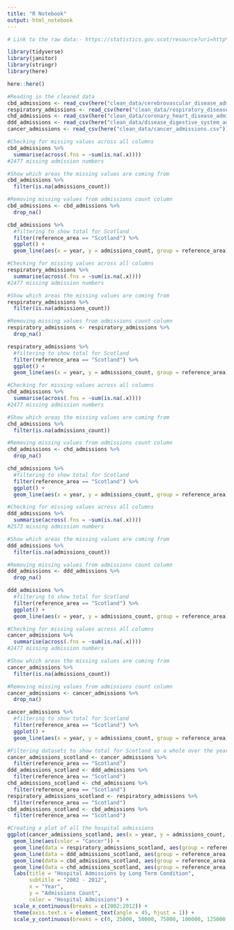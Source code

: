 ```yaml
---
title: "R Notebook"
output: html_notebook
---
```

```r
# Link to the raw data:- https://statistics.gov.scot/resource?uri=http%3A%2F%2Fstatistics.gov.scot%2Fdata%2Fhospital-admissions
```


```r
library(tidyverse)
library(janitor)
library(stringr)
library(here)
```

```r
here::here()
```

```r
#Reading in the cleaned data
cbd_admissions <- read_csv(here("clean_data/cerebrovascular_disease_admissions.csv"))
respiratory_admissions <- read_csv(here("clean_data/respiratory_disease_hospital_admissions.csv"))
chd_admissions <- read_csv(here("clean_data/coronary_heart_disease_admissions.csv"))
ddd_admissions <- read_csv(here("clean_data/disease_digestive_system_admissions.csv"))
cancer_admissions <- read_csv(here("clean_data/cancer_admissions.csv"))
```

```r
#Checking for missing values across all columns
cbd_admissions %>% 
  summarise(across(.fns = ~sum(is.na(.x))))
#2477 missing admission numbers
```

```r
#Show which areas the missing values are coming from
cbd_admissions %>% 
  filter(is.na(admissions_count))
```

```r
#Removing missing values from admissions count column
cbd_admissions <- cbd_admissions %>% 
  drop_na()
```

```r
cbd_admissions %>% 
  #filtering to show total for Scotland
  filter(reference_area == "Scotland") %>% 
  ggplot() +
  geom_line(aes(x = year, y = admissions_count, group = reference_area))
```


```r
#Checking for missing values across all columns
respiratory_admissions %>% 
  summarise(across(.fns = ~sum(is.na(.x))))
#2477 missing admission numbers
```

```r
#Show which areas the missing values are coming from
respiratory_admissions %>% 
  filter(is.na(admissions_count))
```

```r
#Removing missing values from admissions count column
respiratory_admissions <- respiratory_admissions %>% 
  drop_na()
```

```r
respiratory_admissions %>% 
  #filtering to show total for Scotland
  filter(reference_area == "Scotland") %>% 
  ggplot() +
  geom_line(aes(x = year, y = admissions_count, group = reference_area))
```


```r
#Checking for missing values across all columns
chd_admissions %>% 
  summarise(across(.fns = ~sum(is.na(.x))))
#2477 missing admission numbers
```

```r
#Show which areas the missing values are coming from
chd_admissions %>% 
  filter(is.na(admissions_count))
```

```r
#Removing missing values from admissions count column
chd_admissions <- chd_admissions %>% 
  drop_na()
```

```r
chd_admissions %>% 
  #filtering to show total for Scotland
  filter(reference_area == "Scotland") %>% 
  ggplot() +
  geom_line(aes(x = year, y = admissions_count, group = reference_area))
```


```r
#Checking for missing values across all columns
ddd_admissions %>% 
  summarise(across(.fns = ~sum(is.na(.x))))
#2573 missing admission numbers
```

```r
#Show which areas the missing values are coming from
ddd_admissions %>% 
  filter(is.na(admissions_count))
```

```r
#Removing missing values from admissions count column
ddd_admissions <- ddd_admissions %>% 
  drop_na()
```

```r
ddd_admissions %>% 
  #filtering to show total for Scotland
  filter(reference_area == "Scotland") %>% 
  ggplot() +
  geom_line(aes(x = year, y = admissions_count, group = reference_area))
```

```r
#Checking for missing values across all columns
cancer_admissions %>% 
  summarise(across(.fns = ~sum(is.na(.x))))
#2477 missing admission numbers
```
```r
#Show which areas the missing values are coming from
cancer_admissions %>% 
  filter(is.na(admissions_count))
```

```r
#Removing missing values from admissions count column
cancer_admissions <- cancer_admissions %>% 
  drop_na()
```

```r
cancer_admissions %>% 
  #filtering to show total for Scotland
  filter(reference_area == "Scotland") %>% 
  ggplot() +
  geom_line(aes(x = year, y = admissions_count, group = reference_area))
```
```r
#Filtering datasets to show total for Scotland as a whole over the years
cancer_admissions_scotland <- cancer_admissions %>% 
  filter(reference_area == "Scotland") 
ddd_admissions_scotland <- ddd_admissions %>% 
  filter(reference_area == "Scotland") 
chd_admissions_scotland <- chd_admissions %>% 
  filter(reference_area == "Scotland") 
respiratory_admissions_scotland <- respiratory_admissions %>% 
  filter(reference_area == "Scotland") 
cbd_admissions_scotland <- cbd_admissions %>% 
  filter(reference_area == "Scotland") 
```


```r
#Creating a plot of all the hospital admissions
ggplot(cancer_admissions_scotland, aes(x = year, y = admissions_count, group = reference_area)) +
  geom_line(aes(color = "Cancer")) +
  geom_line(data = respiratory_admissions_scotland, aes(group = reference_area, color = "Respiratory Disease")) +
  geom_line(data = ddd_admissions_scotland, aes(group = reference_area, color = "Disease of the Digestive System")) +
  geom_line(data = cbd_admissions_scotland, aes(group = reference_area, color = "Cerebrovascular Disease")) +
  geom_line(data = chd_admissions_scotland, aes(group = reference_area, color = "Coronary Heart Disease")) +
  labs(title = "Hospital Admissions by Long Term Condition",
       subtitle = "2002 - 2012",
       x = "Year",
       y = "Admissions Count",
       color = "Hospital Admissions") +
  scale_x_continuous(breaks = c(2002:2012)) +
  theme(axis.text.x = element_text(angle = 45, hjust = 1)) +
  scale_y_continuous(breaks = c(0, 25000, 50000, 75000, 100000, 125000, 150000, 175000))
```